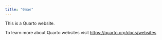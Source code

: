 ```yaml
---
title: "0mae"
---
```


This is a Quarto website.

To learn more about Quarto websites visit <https://quarto.org/docs/websites>.
